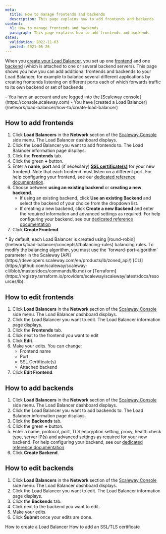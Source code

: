 ```yaml
---
meta:
  title: How to manage frontends and backends
  description: This page explains how to add frontends and backends
content:
  h1: How to manage frontends and backends
  paragraph: This page explains how to add frontends and backends
dates:
  validation: 2022-11-03
  posted: 2021-05-26
---
```


When you [create your Load Balancer](/network/load-balancer/how-to/create-load-balancer/), you set up one [frontend](/network/load-balancer/concepts/#frontends) and one [backend](/network/load-balancer/concepts/#backends) (which is attached to one or several backend servers). This page shows you how you can add additional frontends and backends to your Load Balancer, for example to balance several different applications by creating frontends listening on different ports each of which forwards traffic to its own backend or set of backends.

<Message type="requirement">
  - You have an account and are logged into the [Scaleway console](https://console.scaleway.com) 
  - You have [created a Load Balancer](/network/load-balancer/how-to/create-load-balancer)
</Message>

## How to add frontends

1. Click **Load Balancers** in the **Network** section of the [Scaleway Console](https://console.scaleway.com) side menu. The Load Balancer dashboard displays. 
2. Click the Load Balancer you want to add frontends to. The Load Balancer information page displays. 
3. Click the **Frontends** tab.
4. Click the green **+** button.
    <Lightbox src="scaleway-add-frontends.webp" />
5. Enter a **name**, **port** and (if necessary) [**SSL certificate(s)**](/network/load-balancer/how-to/add-certificate) for your new frontend. Note that each frontend must listen on a different port. For help configuring your frontend, see our [dedicated reference documentation](/network/load-balancer/reference-content/configuring-load-balancer).
6. Choose between **using an existing backend** or **creating a new backend**.
    - If using an existing backend, click **Use an existing Backend** and select the backend of your choice from the dropdown list.
    - If creating a new backend, click **Create a new Backend** and enter the required information and advanced settings as required. For help configuring your backend, see our [dedicated reference documentation](/network/load-balancer/reference-content/configuring-load-balancer)
7. Click **Create Frontend**.
  <Message type="note">
    * By default, each Load Balancer is created using [round-robin](/network/load-balancer/concepts/#balancing-rules) balancing rules. To modify the balancing algorithm, you must use the `forward-port-algorithm` parameter in the Scaleway [API](https://developers.scaleway.com/en/products/lb/zoned_api/) [CLI](https://github.com/scaleway/scaleway-cli/blob/master/docs/commands/lb.md) or [Terraform](https://registry.terraform.io/providers/scaleway/scaleway/latest/docs/resources/lb).
  </Message>
  
## How to edit frontends

1. Click **Load Balancers** in the **Network** section of the [Scaleway Console](https://console.scaleway.com) side menu. The Load Balancer dashboard displays. 
2. Click the Load Balancer you want to edit. The Load Balancer information page displays. 
3. Click the **Frontends** tab.
4. Click <Icon name="more" /> next to the frontend you want to edit
5. Click **Edit**.
6. Make your edits. You can change:
    - Frontend name
    - Port
    - SSL Certificate(s)
    - Attached backend
4. Click **Edit Frontend**.

## How to add backends

1. Click **Load Balancers** in the **Network** section of the [Scaleway Console](https://console.scaleway.com) side menu. The Load Balancer dashboard displays. 
2. Click the Load Balancer you want to add backends to. The Load Balancer information page displays. 
3. Click the **Backends** tab.
4. Click the green **+** button.
    <Lightbox src="scaleway-add-backends.webp" />
5. Enter a name, protocol, port, TLS encryption setting, proxy, health check type,  server IP(s) and advanced settings as required for your new backend. For help configuring your backend, see our [dedicated reference documentation](/network/load-balancer/reference-content/configuring-load-balancer)
6. Click **Create Backend**.

## How to edit backends

1. Click **Load Balancers** in the **Network** section of the [Scaleway Console](https://console.scaleway.com) side menu. The Load Balancer dashboard displays. 
2. Click the Load Balancer you want to edit. The Load Balancer information page displays. 
3. Click the **Backends** tab.
4. Click <Icon name="edit" /> next to the backend you want to edit.
5. Make your edits. 
    <Lightbox src="scaleway-edit-backends.webp" />
6. Click **Submit** once your edits are done.

<Navigation title="See Also">
  <PreviousButton to="/network/load-balancer/how-to/create-load-balancer/">How to create a Load Balancer</PreviousButton>
  <NextButton to="/network/load-balancer/how-to/add-certificate/">How to add an SSL/TLS certificate </NextButton>
</Navigation>
